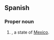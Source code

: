{{also|Nle}}

==Spanish==

===Proper noun===
{{head|es|proper noun}}

# {{ao|lang=es|[[Nuevo León]]|nodot=1}}, a state of [[Mexico]].